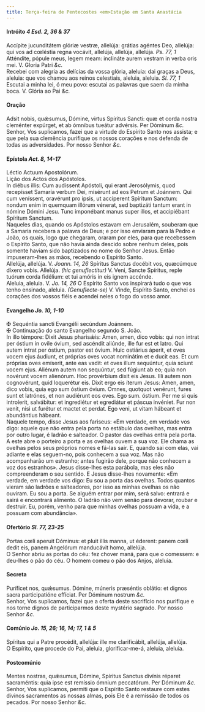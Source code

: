```yaml
---
title: Terça-feira de Pentecostes <em>Estação em Santa Anastácia
---
```



<h4 class="text-center">Intróito <em>4 Esd. 2, 36 & 37</em></h4>
<div class="container-fluid">
<div class="row">
<div class="col-6 dropcaps text-justify">
Accípite jucunditátem glóriæ vestræ, allelúja: grátias agéntes Deo, allelúja: qui vos ad cœléstia regna vocávit, allelúja, allelúja, allelúja. <em>Ps. 77, 1</em> Atténdite, pópule meus, legem meam: inclináte aurem vestram in verba oris mei.
V. Gloria Patri <em>&c.</em>
</div>
<div class="col-6 dropcaps text-justify">
Recebei com alegria as delícias da vossa glória, aleluia: dai graças a Deus, aleluia: que vos chamou aos reinos celestiais, aleluia, aleluia. <em>Sl. 77, 1</em> Escutai a minha lei, ó meu povo: escutai as palavras que saem da minha boca.
V. Glória ao Pai <em>&c.</em>
</div>
</div>
</div>

<h4 class="text-center">Oração</h4>
<div class="container-fluid">
<div class="row">
<div class="col-6 dropcaps text-justify">
Adsit nobis, quǽsumus, Dómine, virtus Spíritus Sancti: quæ et corda nostra cleménter expúrget, et ab ómnibus tueátur advérsis. Per Dóminum <em>&c.</em>
</div>
<div class="col-6 dropcaps text-justify">
Senhor, Vos suplicamos, fazei que a virtude do Espírito Santo nos assista; e que pela sua clemência purifique os nossos corações e nos defenda de todas as adversidades. Por nosso Senhor <em>&c.</em>
</div>
</div>
</div>

<h4 class="text-center">Epístola <em>Act. 8, 14-17</em></h4>
<div class="container-fluid">
<div class="row">
<div class="col-6 text-justify">
Léctio Actuum Apostolórum.
</div>
<div class="col-6 text-justify">
Lição dos Actos dos Apóstolos.
</div>
<div class="col-6 dropcaps text-justify">
In diébus illis: Cum audíssent Apóstoli, qui erant Jerosólymis, quod recepísset Samaría verbum Dei, misérunt ad eos Petrum et Joánnem. Qui cum veníssent, oravérunt pro ipsis, ut accíperent Spíritum Sanctum: nondum enim in quemquam illórum vénerat, sed baptizáti tantum erant in nómine Dómini Jesu. Tunc imponébant manus super illos, et accipiébant Spíritum Sanctum.
</div>
<div class="col-6 dropcaps text-justify">
Naqueles dias, quando os Apóstolos estavam em Jerusalém, souberam que a Samaria recebera a palavra de Deus; e por isso enviaram para lá Pedro e João, os quais, logo que chegaram, oraram por eles, para que recebessem o Espírito Santo, que não havia ainda descido sobre nenhum deles, pois somente haviam sido baptizados no nome do Senhor Jesus. Então impuseram-lhes as mãos, recebendo o Espírito Santo.
</div>
</div>
</div>

<div class="container-fluid">
<div class="row">
<div class="col-6 text-justify">
Allelúja, allelúja. V. <em>Joann. 14, 26</em> Spíritus Sanctus docébit vos, quæcúmque díxero vobis. Allelúja. <em>(hic genuflectitur)</em> V. Veni, Sancte Spíritus, reple tuórum corda fidélium: et tui amóris in eis ignem accénde.
</div>
<div class="col-6 text-justify">
Aleluia, aleluia. V. <em>Jo. 14, 26</em> O Espírito Santo vos inspirará tudo o que vos tenho ensinado, aleluia. <em>(Genuflecte-se)</em> V. Vinde, Espírito Santo, enchei os corações dos vossos fiéis e acendei neles o fogo do vosso amor.
</div>
</div>
</div>

<h4 class="text-center">Evangelho <em>Jo. 10, 1-10</em></h4>
<div class="container-fluid">
<div class="row">
<div class="col-6 text-justify">
<span class="text-danger">&#10016;</span> Sequéntia sancti Evangélii secúndum Joánnem.
</div>
<div class="col-6 text-justify">
<span class="text-danger">&#10016;</span> Continuação do santo Evangelho segundo S. João.
</div>
<div class="col-6 dropcaps text-justify">
In illo témpore: Dixit Jesus pharisǽis: Amen, amen, dico vobis: qui non intrat per óstium in ovíle óvium, sed ascéndit aliúnde, ille fur est et latro. Qui autem intrat per óstium, pastor est óvium. Huic ostiárius áperit, et oves vocem ejus áudiunt, et próprias oves vocat nominátim et e ducit eas. Et cum próprias oves emíserit, ante eas vadit: et oves illum sequúntur, quia sciunt vocem ejus. Aliénum autem non sequúntur, sed fúgiunt ab eo; quia non novérunt vocem alienórum. Hoc provérbium dixit eis Jesus. Illi autem non cognovérunt, quid loquerétur eis. Dixit ergo eis íterum Jesus: Amen, amen, dico vobis, quia ego sum óstium óvium. Omnes, quotquot venérunt, fures sunt et latrónes, et non audiérunt eos oves. Ego sum. óstium. Per me si quis introíerit, salvábitur: et ingrediétur et egrediátur et páscua invéniet. Fur non venit, nisi ut furétur et mactet et perdat. Ego veni, ut vitam hábeant et abundántius hábeant.
</div>
<div class="col-6 dropcaps text-justify">
Naquele tempo, disse Jesus aos fariseus: «Em verdade, em verdade vos digo: aquele que não entra pela porta no estábulo das ovelhas, mas entra por outro lugar, é ladrão e salteador. O pastor das ovelhas entra pela porta. A este abre o porteiro a porta e as ovelhas ouvem a sua voz. Ele chama as ovelhas pelos seus próprios nomes e fá-las sair. E, quando sai com elas, vai adiante e elas seguem-no, pois conhecem a sua voz. Mas não acompanharão um estranho; antes fugirão dele, porque não conhecem a voz dos estranhos». Jesus disse-lhes esta parábola, mas eles não compreenderam o seu sentido. E Jesus disse-lhes novamente: «Em verdade, em verdade vos digo: Eu sou a porta das ovelhas. Todos quantos vieram são ladrões e salteadores, por isso as minhas ovelhas os não ouviram. Eu sou a porta. Se alguém entrar por mim, será salvo: entrará e sairá e encontrará alimento. O ladrão não vem senão para devorar, roubar e destruir. Eu, porém, venho para que minhas ovelhas possuam a vida, e a possuam com abundância».
</div>
</div>
</div>

<h4 class="text-center">Ofertório <em>Sl. 77, 23-25</em></h4>
<div class="container-fluid">
<div class="row">
<div class="col-6 dropcaps text-justify">
Portas cœli aperuit Dóminus: et pluit illis manna, ut éderent: panem cœli dedit eis, panem Angelórum manducávit homo, allelúja.
</div>
<div class="col-6 dropcaps text-justify">
O Senhor abriu as portas do céu: fez chover maná, para que o comessem: e deu-lhes o pão do céu. O homem comeu o pão dos Anjos, aleluia.
</div>
</div>
</div>

<h4 class="text-center">Secreta</h4>
<div class="container-fluid">
<div class="row">
<div class="col-6 dropcaps text-justify">
Puríficet nos, quǽsumus. Dómine, múneris præséntis oblátio: et dignos sacra participatióne effíciat. Per Dóminum nostrum <em>&c.</em>
</div>
<div class="col-6 dropcaps text-justify">
Senhor, Vos suplicamos, fazei que a oferta deste sacrifício nos purifique e nos torne dignos de participarmos deste mystério sagrado. Por nosso Senhor <em>&c.</em>
</div>
</div>
</div>

<h4 class="text-center">Comúnio <em>Jo. 15, 26; 16, 14; 17, 1 & 5</em></h4>
<div class="container-fluid">
<div class="row">
<div class="col-6 dropcaps text-justify">
Spíritus qui a Patre procédit, allelúja: ille me clarificábit, allelúja, allelúja.
</div>
<div class="col-6 dropcaps text-justify">
O Espírito, que procede do Pai, aleluia, glorificar-me-á, aleluia, aleluia.
</div>
</div>
</div>

<h4 class="text-center">Postcomúnio</h4>
<div class="container-fluid">
<div class="row">
<div class="col-6 dropcaps text-justify">
Mentes nostras, quǽsumus, Dómine, Spíritus Sanctus divínis réparet sacraméntis: quia ipse est remíssio ómnium peccatórum. Per Dóminum <em>&c.</em>
</div>
<div class="col-6 dropcaps text-justify">
Senhor, Vos suplicamos, permiti que o Espírito Santo restaure com estes divinos sacramentos as nossas almas, pois Ele é a remissão de todos os pecados. Por nosso Senhor <em>&c.</em>
</div>
</div>
</div>
